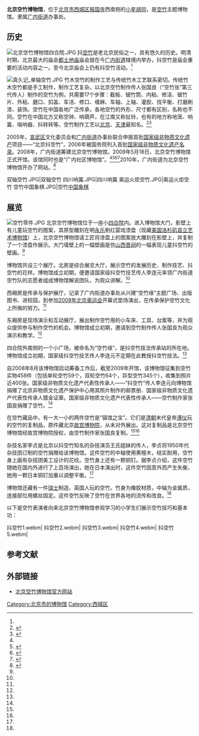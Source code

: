 {{Infobox Museum
|name          = 北京空竹博物馆
|image         = 北京空竹博物馆.JPG
|imagesize     = 250px
|caption       =
|map_type      =
|map_caption   = 
|latitude      =
|longitude     =
|established   = 2009年
|dissolved     =
|location      = {{CHN}}[[北京市|北京市]][[西城区|西城区]][[小星胡同|小星胡同]]
|type          = 
|visitors      = 
|director      = 
|curator       = 
|publictransit = 
|website       = 
}}
'''北京空竹博物馆'''，位于[[北京市|北京市]][[西城区|西城区]][[报国寺_(北京)|报国寺]]西南侧的[[小星胡同|小星胡同]]，是[[空竹|空竹]]主题博物馆。隶属[[广内街道|广内街道]]办事处。

==历史==
[[File:北京空竹博物馆四合院.JPG|thumb]]
抖[[空竹|空竹]]是老北京民俗之一，具有悠久的历史。明清时期，北京最大的庙会[[都土地庙|都土地庙]]庙会就在今[[广内街道|广内街道]]辖境内举办，抖空竹是庙会重要的活动内容之一。至今北京庙会上仍有抖空竹活动。<ref name=js/>

[[File:真久记_单轴空竹.JPG|thumb]]
竹木空竹的制作工艺与传统竹木工艺联系密切。传统竹木空竹都是手工制作，制作工艺复杂。以北京空竹制作传人张国良（“空竹张”第三代传人）制作的空竹为例，共需要17个步骤：截板、锯竹筒、内粘、修活、锯竹片、外粘、磨口、扣盖、车活、修口、缠麻、车轴、上轴、灌胶、找平衡、打磨刷漆、装饰。空竹在中国各地广泛传承，各地空竹的外形、尺寸都有区别，名称也不同。空竹在中国北方又称空钟、响葫芦，在江南又称扯铃，也有的地方称地笼、响簧、嗡响器、抖转转等。空竹制作工艺以[[北京|北京]]、[[天津|天津]]最知名。<ref name=kzbwg>{{Cite web|url =http://www.kongzhuren.com/news/home/view-4.html|title =北京空竹博物馆|author =|date =2016-06-30|publisher =空竹人网|language =|accessdate =|quote =|archive-date =2019-07-26|archive-url =https://web.archive.org/web/20190726113406/http://www.kongzhuren.com/news/home/view-4.html|dead-url =yes}}</ref><ref>{{Cite web |url = http://www.china.com.cn/news/txt/2012-01/04/content_24320594.htm |title = 国家级非遗传承人张国良：北京空竹只剩我还在做 |author =  |date = 2012-01-04 |publisher = 中国网 |language =  |accessdate =  |quote =  |archive-date = 2013-07-20 |archive-url = https://web.archive.org/web/20130720105649/http://www.china.com.cn/news/txt/2012-01/04/content_24320594.htm |dead-url = no }}</ref>

2005年，[[宣武区|宣武区]]文化委员会和[[广内街道|广内街道]]办事处联合申报首批[[国家级非物质文化遗产|国家级非物质文化遗产]]项目——“北京抖空竹”，2006年被国务院列入首批[[国家级非物质文化遗产名录|国家级非物质文化遗产名录]]。2008年，广内街道筹建北京空竹博物馆。2009年5月18日，北京空竹博物馆正式开馆。该馆同时也是“广内社区博物馆”。<ref name=js/><ref>{{Cite web |url = http://www.chinakongzhu.com/introduction/2010-02-04/140.html |title = 空竹与广内 |author =  |date =  |publisher = 北京空竹博物馆 |language =  |accessdate = 2017-01-17 |quote =  |archive-date = 2016-06-16 |archive-url = https://web.archive.org/web/20160616070817/http://www.chinakongzhu.com/introduction/2010-02-04/140.html |dead-url = no }}</ref><ref name=kg>{{Cite web|url =http://www.bj.xinhuanet.com/bjpd_sdwm/2009-05/19/content_16569903.htm|title =“北京空竹博物馆”在宣武区广内街道开馆|author =|date =2009-05-19|publisher =新华网|language =|accessdate =|quote =|deadurl =yes|archiveurl =https://web.archive.org/web/20170118051420/http://www.bj.xinhuanet.com/bjpd_sdwm/2009-05/19/content_16569903.htm|archivedate =2017-01-18}}</ref><ref>{{Cite web |url = http://news.xinhuanet.com/photo/2009-05/18/content_11395211.htm |title = 北京首家空竹博物馆开馆 |author =  |date = 2009-05-18 |publisher = 新华网 |language =  |accessdate =  |quote =  |archive-date = 2017-01-18 |archive-url = https://web.archive.org/web/20170118053107/http://news.xinhuanet.com/photo/2009-05/18/content_11395211.htm |dead-url = no }}</ref>2010年，广内街道为北京空竹博物馆开办了网站。<ref name=js>{{Cite web |url = http://www.chinakongzhu.com/introduction/2010-02-04/141.html |title = 博物馆介绍 |author =  |date =  |publisher = 北京空竹博物馆 |language =  |accessdate = 2017-01-17 |quote =  |archive-date = 2012-01-21 |archive-url = https://web.archive.org/web/20120121093852/http://www.chinakongzhu.com/introduction/2010-02-04/141.html |dead-url = no }}</ref>

<gallery>
双轴空竹.JPG|双轴空竹
四川响簧.JPG|四川响簧
奥运火炬空竹.JPG|奥运火炬空竹
空竹中国象棋.JPG|空竹[[中国象棋|中国象棋]]
</gallery>

==展览==
[[File:空竹零件.JPG|thumb]]
北京空竹博物馆位于一座小[[四合院|四合院]]内。进入博物馆大门，影壁上有儿童玩空竹的图案，其原型雕刻在明[[永乐|永乐]]剔红婴戏漆盘（现藏[[美国|美国]][[洛杉矶县立艺术博物馆|洛杉矶县立艺术博物馆]]）上，北京空竹博物馆请工匠将漆盘上的图案放大雕刻在影壁上，并复制了一个漆盘作展示。大门墙壁上的一幅壁画是仿[[山西|山西]][[晋祠|晋祠]]的一幅表现儿童抖空竹的壁画。<ref name=kzbwg/>

博物馆共设三个展厅。北房是综合展览大厅，展示空竹的发展历史、制作技艺、抖空竹的花样。博物馆成立初期，便邀请国家级抖空竹技艺传人李连元率领广内街道空竹队的志愿者组成博物馆解说团队，为观众讲解。<ref name=kzbwg/>

西厢房是传承与保护展厅，记录了广内街道办事处从兴建“空竹缘”主题广场、出版图书、进校园，到参加[[2008年北京奥运会|2008年北京奥运会]]开幕式垫场演出，在传承保护空竹文化上所做的努力。<ref name=kzbwg/>

东厢房是现场演示和互动展厅，展出制作空竹用的小车床、工具、台案等，并为观众提供参与制作空竹的机会。博物馆成立初期，邀请到空竹制作传人张国良为观众演示和教学。<ref name=kzbwg/>

四合院外南侧的一个小广场，被命名为“空竹缘”，是抖空竹技法传承站的所在地。博物馆成立初期，国家级抖空竹技艺传人李连元不定期在此教授抖空竹技法。<ref name=kzbwg/>

自2008年8月该博物馆启动筹备工作后，截至2009年开馆，该博物馆征集到空竹实物458件（包括单轮空竹59个，双轮空竹64个，异型空竹345个），收集到照片近400张。国家级非物质文化遗产代表性传承人——“抖空竹”传人李连元向博物馆捐赠了北京非物质文化遗产保护中心用其照片制作的邮票册、国家级非物质文化遗产代表性传承人镀金证章。国家级非物质文化遗产代表性传承人——空竹制作家张国良捐赠了空竹。<ref name=kzbwg/>

在空竹藏品中，有一大一小的两件空竹是“镇馆之宝”。它们是[[清朝|清朝]]末代皇帝[[溥仪|溥仪]]玩的空竹的复制品，原件藏北京[[故宫博物院|故宫博物院]]，从未对外展出。这对复制品是北京空竹博物馆经故宫博物院授权，由空竹制作家张国良复制。<ref name=kzbwg/><ref name=kg/>

杂技名家李贞是北京以抖空竹知名的杂技演员王氏姐妹的传人，李贞将1950年代杂技团订制的空竹捐赠给该博物馆。这件空竹的中轴使用黄檀木，结实耐用，空竹身上画有杂技团美工设计的花纹。空竹身上还有一颗铜钉。据李贞介绍，这件空竹随她在国内外进行了上百场演出，她在日本演出时，这件空竹因意外而产生失衡，她用一颗日本铜钉加重以调整平衡。<ref name=kzbwg/>

博物馆还藏有一件[[瑞士|瑞士]]制造、英国人玩的空竹。竹身为橡胶材质，中轴为金属质，连接部位用螺丝固定。这件空竹反映了空竹在世界各地的流传和改良。<ref name=kzbwg/>

以下是空竹表演者向来北京空竹博物馆参观学习的小学生们展示空竹技巧和基本功：
<gallery>
抖空竹1.webm|
抖空竹2.webm|
抖空竹3.webm|
抖空竹4.webm|
抖空竹5.webm|
</gallery>

==参考文献==
{{reflist}}

==外部链接==
{{commonscat|Beijing Chinese-Yo-Yo Museum}}
*[http://www.chinakongzhu.com 北京空竹博物馆官方网站]{{Wayback|url=http://www.chinakongzhu.com/ |date=20170111202013 }}

[[Category:北京市的博物馆|Category:北京市的博物馆]]
[[Category:西城区|Category:西城区]]